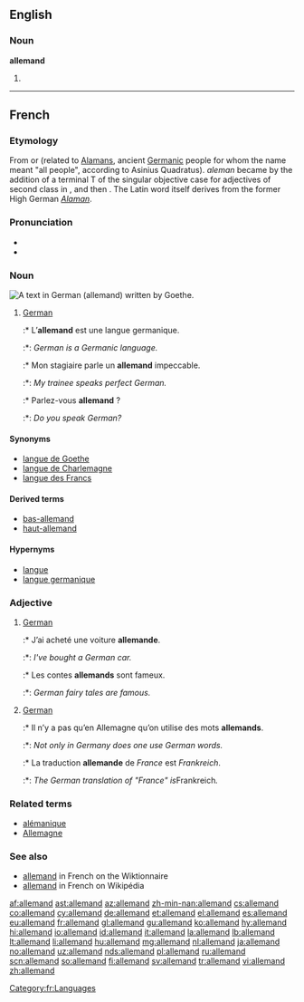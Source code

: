{{also|Allemand|Allémand}}
==English==

===Noun===
'''allemand'''

# {{misspelling of|allemande|lang=en}}

----

==French==

===Etymology===
From {{etyl|la|fr}} {{term|alamannus|lang=la}} or {{term|alemannus|lang=la}} (related to [[Alaman]]s, ancient [[Germanic]] people for whom the name meant "all people", according to Asinius Quadratus). ''aleman'' became {{term|alemant|lang=fro}} by the addition of a terminal T of the singular objective case for adjectives of second class in {{etyl|fro|fr}}, and then {{term|alemand|lang=fro}}. The Latin word itself derives from the former High German ''[[Alaman]]''.

===Pronunciation===
* {{IPA|/al.mɑ̃/|lang=fr}}
* {{audio|fr-allemand-fr FR-Paris.ogg|Audio (Parisian)|lang=fr}}

===Noun===
[[Image:Goethe Faust Opening Fraktur 20052706.jpg|thumb|A text in German ('''allemand''') written by Goethe.]]
{{fr-noun|m}}

# [[German]] {{gloss|The [[German]] language}}
#:* L’'''allemand''' est une langue germanique.
#:*: ''German is a Germanic language.''
#:* Mon stagiaire parle un '''allemand''' impeccable.
#:*: ''My trainee speaks perfect German.''
#:* Parlez-vous '''allemand''' ?
#:*: ''Do you speak German?''

====Synonyms====
* [[langue de Goethe]]
* [[langue de Charlemagne]]
* [[langue des Francs]]

====Derived terms====
* [[bas-allemand]]
* [[haut-allemand]]

====Hypernyms====
* [[langue]]
* [[langue germanique]]

===Adjective===
{{fr-adj}}

# [[German]] {{gloss|related to or originating from Germany}}
#:* J’ai acheté une voiture '''allemande'''.
#:*: ''I've bought a German car.''
#:* Les contes '''allemands''' sont fameux.
#:*: ''German fairy tales are famous.''
# [[German]] {{gloss|related to the [[German]] language}}
#:* Il n’y a pas qu’en Allemagne qu’on utilise des mots '''allemands'''.
#:*: ''Not only in Germany does one use German words.''
#:* La traduction '''allemande''' de ''France'' est ''Frankreich''.
#:*: ''The German translation of "France" is ''Frankreich''.''

===Related terms===
* [[alémanique]]
* [[Allemagne]]

===See also===
* [http://fr.wiktionary.org/wiki/allemand allemand] in French on the Wiktionnaire
* [http://fr.wikipedia.org/wiki/Allemand allemand] in French on Wikipédia

[[Category:fr:Languages]]

[[af:allemand]]
[[ast:allemand]]
[[az:allemand]]
[[zh-min-nan:allemand]]
[[cs:allemand]]
[[co:allemand]]
[[cy:allemand]]
[[de:allemand]]
[[et:allemand]]
[[el:allemand]]
[[es:allemand]]
[[eu:allemand]]
[[fr:allemand]]
[[gl:allemand]]
[[gu:allemand]]
[[ko:allemand]]
[[hy:allemand]]
[[hi:allemand]]
[[io:allemand]]
[[id:allemand]]
[[it:allemand]]
[[la:allemand]]
[[lb:allemand]]
[[lt:allemand]]
[[li:allemand]]
[[hu:allemand]]
[[mg:allemand]]
[[nl:allemand]]
[[ja:allemand]]
[[no:allemand]]
[[uz:allemand]]
[[nds:allemand]]
[[pl:allemand]]
[[ru:allemand]]
[[scn:allemand]]
[[so:allemand]]
[[fi:allemand]]
[[sv:allemand]]
[[tr:allemand]]
[[vi:allemand]]
[[zh:allemand]]